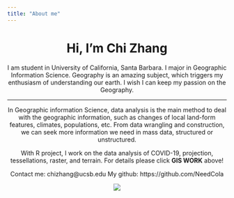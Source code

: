 ```yaml
---
title: "About me"
---
```



<center>
# Hi, I'm Chi Zhang
<center>

I am student in University of California, Santa Barbara. I major in Geographic Information Science. Geography is an amazing subject, which triggers my enthusiasm of understanding our earth. I wish I can keep my passion on the Geography.

---

 In Geographic information Science, data analysis is the main method to deal with the geographic information, such as changes of local land-form features, climates, populations, etc. From data wrangling and construction, we can seek more information we need in mass data, structured or unstructured.

 With R project, I work on the data analysis of COVID-19, projection, tessellations, raster, and terrain. For details please click **GIS WORK** above!

 Contact me: chizhang@ucsb.edu
 My github: https://github.com/NeedCola


![](img/NFAD8251.jpeg)
